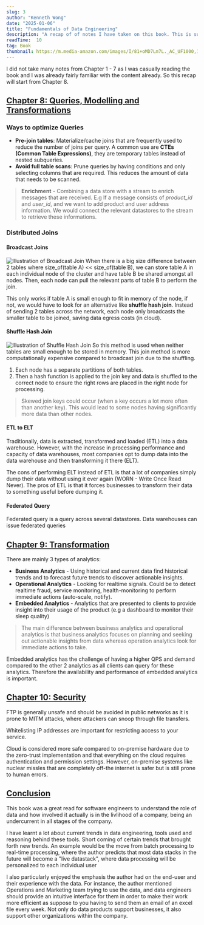 ```yaml
---
slug: 3
author: "Kenneth Wong"
date: "2025-01-06"
title: "Fundamentals of Data Engineering"
description: "A recap of of notes I have taken on this book. This is subjected to change as I am still reading the book"
readTime:  10
tag: Book
thumbnail: https://m.media-amazon.com/images/I/81+oMD7Lm7L._AC_UF1000,1000_QL80_.jpg
---
```


I did not take many notes from Chapter 1 - 7 as I was casually reading the book and I was already fairly familiar with the content already. So this recap will start from Chapter 8.


## <ins> Chapter 8: Queries, Modelling and Transformations </ins>

### Ways to optimize Queries
- **Pre-join tables**: Materialize/cache joins that are frequently used to reduce the number of joins per query. A common use are **CTEs (Common Table Expressions)**, they are temporary tables instead of nested subqueries.
- **Avoid full table scans**: Prune queries by having conditions and only selecting columns that are required. This reduces the amount of data that needs to be scanned.

>**Enrichment** - Combining a data store with a stream to enrich messages that are received. E.g If a message consists of *product_id* and *user_id*, and we want to add product and user address information. We would connect the relevant datastores to the stream to retrieve these informations.

### Distributed Joins

#### Broadcast Joins
![Illustration of Broadcast Join](https://miro.medium.com/v2/resize:fit:1200/1*CGdKXWGQ1xtB0Lbq7gdI1g.png)
When there is a big size difference between 2 tables where size_of(table A) \<\< size_of(table B), we can store table A in each individual node of the cluster and have table B be shared amongst all nodes. Then, each node can pull the relevant parts of table B to perform the join.

This only works if table A is small enough to fit in memory of the node, if not, we would have to look for an alternative like **shuffle hash join**. Instead of sending 2 tables across the network, each node only broadcasts the smaller table to be joined, saving data egress costs (in cloud).

#### Shuffle Hash Join
![Illustration of Shuffle Hash Join](https://miro.medium.com/v2/resize:fit:515/1*9b4I_u3fcYnKyu2cIxWtsg.png)
So this method is used when neither tables are small enough to be stored in memory. This join method is more computationally expensive compared to broadcast join due to the shuffling.
1. Each node has a separate partitions of both tables.
2. Then a hash function is applied to the join key and data is shuffled to the correct node to ensure the right rows are placed in the right node for processing.
> Skewed join keys could occur (when a key occurs a lot more often than another key). This would lead to some nodes having significantly more data than other nodes.

#### ETL to ELT
Traditionally, data is extracted, transformed and loaded (ETL) into a data warehouse. However, with the increase in processing performance and capacity of data warehouses, most companies opt to dump data into the data warehouse and then transforming it there (ELT).

The cons of performing ELT instead of ETL is that a lot of companies simply dump their data without using it ever again (WORN - Write Once Read Never). The pros of ETL is that it forces businesses to transform their data to something useful before dumping it.


#### Federated Query
Federated query is a query across several datastores. Data warehouses can issue federated queries

## <ins> Chapter 9: Transformation </ins>
There are mainly 3 types of analytics:
- **Business Analytics** - Using historical and current data find historical trends and to forecast future trends to discover actionable insights. 
- **Operational Analytics** - Looking for realtime signals. Could be to detect realtime fraud, service monitoring, health-monitoring to perform immediate actions (auto-scale, notify).
- **Embedded Analytics** - Analytics that are presented to clients to provide insight into their usage of the product (e.g a dashboard to monitor their sleep quality)

>The main difference between business analytics and operational analytics is that business analytics focuses on planning and seeking out actionable insights from data whereas operation analytics look for immediate actions to take.

Embedded analytics has the challenge of having a higher QPS and demand compared to the other 2 analytics as all clients can query for these analytics. Therefore the availability and performance of embedded analytics is important.


## <ins> Chapter 10: Security </ins>
FTP is generally unsafe and should be avoided in public networks as it is prone to MITM attacks, where attackers can snoop through file transfers.

Whitelisting IP addresses are important for restricting access to your service.

Cloud is considered more safe compared to on-premise hardware due to the zero-trust implementation and that everything on the cloud requires authentication and permission settings. However, on-premise systems like nuclear missles that are completely off-the internet is safer but is still prone to human errors.

## <ins> Conclusion </ins>
This book was a great read for software engineers to understand the role of data and how involved it actually is in the livlihood of a company, being an undercurrent in all stages of the company. 

I have learnt a lot about current trends in data engineering, tools used and reasoning behind these tools. Short coming of certain trends that brought forth new trends. An example would be the move from batch processing to real-time processing, where the author predicts that most data stacks in the future will become a "live datastack", where data processing will be personalized to each individual user

I also particularly enjoyed the emphasis the author had on the end-user and their experience with the data. For instance, the author mentioned Operations and Marketing team trying to use the data, and data engineers should provide an intuitive interface for them in order to make their work more efficient as suppose to you having to send them an email of an excel file every week. Not only do data products support businesses, it also support other organizations within the company.